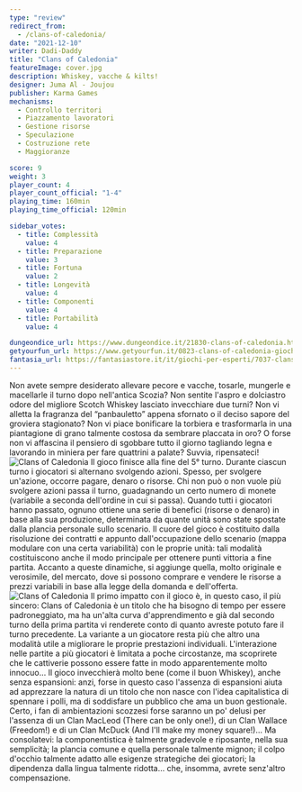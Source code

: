 ```yaml
---
type: "review"
redirect_from:
  - /clans-of-caledonia/
date: "2021-12-10"
writer: Dadi-Daddy
title: "Clans of Caledonia"
featureImage: cover.jpg
description: Whiskey, vacche & kilts!
designer: Juma Al - Joujou
publisher: Karma Games
mechanisms:
  - Controllo territori
  - Piazzamento lavoratori
  - Gestione risorse
  - Speculazione
  - Costruzione rete
  - Maggioranze

score: 9
weight: 3
player_count: 4
player_count_official: "1-4"
playing_time: 160min
playing_time_official: 120min

sidebar_votes:
  - title: Complessità
    value: 4
  - title: Preparazione
    value: 3
  - title: Fortuna
    value: 2
  - title: Longevità
    value: 4
  - title: Componenti
    value: 4
  - title: Portabilità
    value: 4

dungeondice_url: https://www.dungeondice.it/21830-clans-of-caledonia.html
getyourfun_url: https://www.getyourfun.it/0823-clans-of-caledonia-giochi-gestionali.html
fantasia_url: https://fantasiastore.it/it/giochi-per-esperti/7037-clans-of-caledonia-eng.html
---
```


<Setting>
  Non avete sempre desiderato allevare pecore e vacche, tosarle, mungerle e
  macellarle il turno dopo nell'antica Scozia? Non sentite l'aspro e dolciastro
  odore del migliore Scotch Whiskey lasciato invecchiare due turni? Non vi
  alletta la fragranza del “panbauletto” appena sfornato o il deciso sapore del
  groviera stagionato? Non vi piace bonificare la torbiera e trasformarla in una
  piantagione di grano talmente costosa da sembrare placcata in oro? O forse non
  vi affascina il pensiero di sgobbare tutto il giorno tagliando legna e
  lavorando in miniera per fare quattrini a palate? Suvvia, ripensateci!
</Setting>

<Spotify playlistId="4XBy6k4htApgSuPvm4vp4D" />

<img src="./game1.jpg" alt="Clans of Caledonia" />

<Rules>
  Il gioco finisce alla fine del 5° turno. Durante ciascun turno i giocatori si
  alternano svolgendo azioni. Spesso, per svolgere un'azione, occorre pagare,
  denaro o risorse. Chi non può o non vuole più svolgere azioni passa il turno,
  guadagnando un certo numero di monete (variabile a seconda dell'ordine in cui
  si passa). Quando tutti i giocatori hanno passato, ognuno ottiene una serie di
  benefici (risorse o denaro) in base alla sua produzione, determinata da quante
  unità sono state spostate dalla plancia personale sullo scenario. Il cuore del
  gioco è costituito dalla risoluzione dei contratti e appunto dall'occupazione
  dello scenario (mappa modulare con una certa variabilità) con le proprie
  unità: tali modalità costituiscono anche il modo principale per ottenere punti
  vittoria a fine partita. Accanto a queste dinamiche, si aggiunge quella, molto
  originale e verosimile, del mercato, dove si possono comprare e vendere le
  risorse a prezzi variabili in base alla legge della domanda e dell'offerta.
</Rules>

<img src="./game2.jpg" alt="Clans of Caledonia" />

<Feedback>
  Il primo impatto con il gioco è, in questo caso, il più sincero: Clans of
  Caledonia è un titolo che ha bisogno di tempo per essere padroneggiato, ma ha
  un'alta curva d'apprendimento e già dal secondo turno della prima partita vi
  renderete conto di quanto avreste potuto fare il turno precedente. La variante
  a un giocatore resta più che altro una modalità utile a migliorare le proprie
  prestazioni individuali. L'interazione nelle partite a più giocatori è
  limitata a poche circostanze, ma scoprirete che le cattiverie possono essere
  fatte in modo apparentemente molto innocuo… Il gioco invecchierà molto bene
  (come il buon Whiskey), anche senza espansioni: anzi, forse in questo caso
  l'assenza di espansioni aiuta ad apprezzare la natura di un titolo che non
  nasce con l'idea capitalistica di spennare i polli, ma di soddisfare un
  pubblico che ama un buon gestionale. Certo, i fan di ambientazioni scozzesi
  forse saranno un po' delusi per l'assenza di un Clan MacLeod (There can be
  only one!), di un Clan Wallace (Freedom!) e di un Clan McDuck (And I'll make
  my money square!)... Ma consolatevi: la componentistica è talmente gradevole e
  riposante, nella sua semplicità; la plancia comune e quella personale talmente
  mignon; il colpo d'occhio talmente adatto alle esigenze strategiche dei
  giocatori; la dipendenza dalla lingua talmente ridotta… che, insomma, avrete
  senz'altro compensazione.
</Feedback>

<Instagram id="CXTEhajgsaR" />
